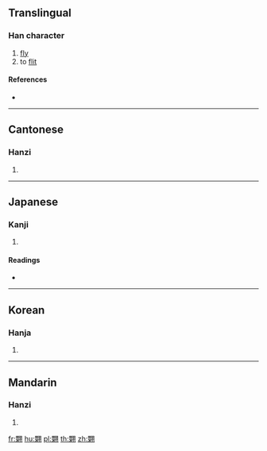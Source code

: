 {{character info/new}}
==Translingual==

===Han character===
{{Han char|rn=124|rad=羽|as=13|sn=19|four=67720|canj=WVSMM}}

# [[fly]]
# to [[flit]]

====References====
* {{Han ref|kx=0960.090|dkj=28824|dj=1406.110|hdz=53359.010|uh=7FFE|ud=32766|bh=F2BF|bd=62143}}

----

==Cantonese==

===Hanzi===
{{yue-hanzi|jyut=|y=hyun1}}

# {{defn|lang=yue|sort=羽13}}

----

==Japanese==

===Kanji===
{{ja-kanji|grade=|rs=羽13}}

# {{defn|lang=ja|sort=羽13}}

====Readings====
* {{ja-readings|on=[[けん]] (ken)|kun=[[とぶ]] (tobu)|nanori=}}

----

==Korean==

===Hanja===
{{ko-hanja|hangeul=현|eumhun=|rv=hyeon|mr=hyŏn|y=hyen}}

# {{defn|lang=ko|sort=羽13}}

----

==Mandarin==

===Hanzi===
{{cmn-hanzi|pin=[[xuān]] ([[xuan1]])|wg=hsüan<sup>1</sup>}}

# {{defn|lang=cmn|sort=羽13}}

[[fr:翾]]
[[hu:翾]]
[[pl:翾]]
[[th:翾]]
[[zh:翾]]